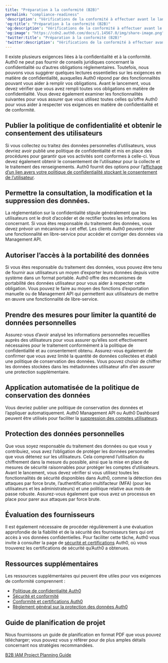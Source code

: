 ```yaml
---
title: "Préparation à la conformité (B2B)"
permalink: "compliance-readiness"
'description': "Vérifications de la conformité à effectuer avant le lancement de votre mise en œuvre IAM B2B."
'og:title': "Préparation à la conformité (B2B)"
'og:description': "Vérifications de la conformité à effectuer avant le lancement de votre mise en œuvre IAM B2B."
'og:image': "https://cdn2.auth0.com/docs/1.14567.0/img/share-image.png"
'twitter:title': "Préparation à la conformité (B2B)"
'twitter:description': "Vérifications de la conformité à effectuer avant le lancement de votre mise en œuvre IAM B2B."
---
```


Il existe plusieurs exigences liées à la confidentialité et à la conformité. Auth0 ne peut pas fournir de conseils juridiques concernant la confidentialité ou d’autres obligations réglementaires. Toutefois, nous pouvons vous suggérer quelques lectures essentielles sur les exigences en matière de confidentialité, auxquelles Auth0 répond par des fonctionnalités pouvant vous aider à remplir vos obligations. Avant le lancement, vous devez vérifier que vous avez rempli toutes vos obligations en matière de confidentialité. Vous devez également examiner les fonctionnalités suivantes pour vous assurer que vous utilisez toutes celles qu’offre Auth0 pour vous aider à respecter vos exigences en matière de confidentialité et de conformité.

## Publier la politique de confidentialité et obtenir le consentement des utilisateurs

Si vous collectez ou traitez des données personnelles d’utilisateurs, vous devriez avoir publié une politique de confidentialité et mis en place des procédures pour garantir que vos activités sont conformes à celle-ci. Vous devez également obtenir le consentement de l’utilisateur pour la collecte et le traitement des renseignements. Auth0 fournit des options pour l’[affichage d’un lien avers votre politique de confidentialité stockant le consentement de l’utilisateur](/docs/fr-ca/secure/data-privacy-and-compliance/gdpr).

## Permettre la consultation, la modification et la suppression des données.

La réglementation sur la confidentialité stipule généralement que les utilisateurs ont le droit d’accéder et de rectifier toutes les informations les concernant. Si vous êtes responsable du traitement des données, vous devez prévoir un mécanisme à cet effet. Les clients Auth0 peuvent créer une fonctionnalité en libre-service pour accéder et corriger des données via <Tooltip href="/docs/fr-ca/glossary?term=management-api" tip="Management API
Un produit permettant aux clients d’effectuer des tâches administratives." cta="Voir le glossaire">Management API</Tooltip>.

## Autoriser l’accès à la portabilité des données

Si vous êtes responsable du traitement des données, vous pouvez être tenu de fournir aux utilisateurs un moyen d’exporter leurs données depuis votre système dans un format portable. Auth0 offre des mécanismes de portabilité des données utilisateur pour vous aider à respecter cette obligation. Vous pouvez le faire au moyen des fonctions d’exportation manuelle ou de Management API qui permettent aux utilisateurs de mettre en œuvre une fonctionnalité de libre-service.

## Prendre des mesures pour limiter la quantité de données personnelles

Assurez-vous d’avoir analysé les informations personnelles recueillies auprès des utilisateurs pour vous assurer qu’elles sont effectivement nécessaires pour le traitement conformément à la politique de confidentialité et au consentement obtenu. Assurez-vous également de confirmer que vous avez limité la quantité de données collectées et établi une politique de conservation des données. Vous pouvez choisir de chiffrer les données stockées dans les métadonnées utilisateur afin d’en assurer une protection supplémentaire.

## Application automatisée de la politique de conservation des données

Vous devriez publier une politique de conservation des données et l’appliquer automatiquement. Auth0 Management API ou <Tooltip href="/docs/fr-ca/glossary?term=auth0-dashboard" tip="Auth0 Dashboard
Principal produit d’Auth0 pour configurer vos services." cta="Voir le glossaire">Auth0 Dashboard</Tooltip> peuvent être utilisés pour faciliter la [suppression des comptes utilisateurs](/docs/fr-ca/secure/data-privacy-and-compliance/gdpr/gdpr-right-to-access-correct-and-erase-data).

## Protection des données personnelles

Que vous soyez responsable du traitement des données ou que vous y contribuiez, vous avez l’obligation de protéger les données personnelles que vous détenez sur les utilisateurs. Cela comprend l’utilisation du chiffrement dans la mesure du possible, ainsi que la mise en place de mesures de sécurité raisonnables pour protéger les comptes d’utilisateurs. Avant le lancement, vous devez vérifier si vous utilisez toutes les fonctionnalités de sécurité disponibles dans Auth0, comme la détection des attaques par force brute, l’authentification multifacteur (<Tooltip href="/docs/fr-ca/glossary?term=multifactor-authentication" tip="Authentification multifacteur (MFA)
Processus d’authentification de l’utilisateur qui utilise un facteur en plus du nom d’utilisateur et du mot de passe, tel qu’un code par SMS." cta="Voir le glossaire">MFA</Tooltip>) (pour les utilisateurs et les administrateurs) et une politique relative aux mots de passe robuste. Assurez-vous également que vous avez un processus en place pour parer aux attaques par force brute.

## Évaluation des fournisseurs

Il est également nécessaire de procéder régulièrement à une évaluation approfondie de la fiabilité et de la sécurité des fournisseurs tiers qui ont accès à vos données confidentielles. Pour faciliter cette tâche, Auth0 vous invite à consulter la page de [sécurité et certifications](https://auth0.com/security/) Auth0, où vous trouverez les certifications de sécurité qu’Auth0 a obtenues.

## Ressources supplémentaires

Les ressources supplémentaires qui peuvent être utiles pour vos exigences de conformité comprennent :

* [Politique de confidentialité Auth0](https://auth0.com/privacy)
* [Sécurité et conformité](https://auth0.com/security/)
* [Conformité et certifications Auth0](/docs/fr-ca/secure/data-privacy-and-compliance)
* [Règlement général sur la protection des données Auth0](/docs/fr-ca/secure/data-privacy-and-compliance/gdpr)

## Guide de planification de projet

Nous fournissons un guide de planification en format PDF que vous pouvez télécharger; vous pouvez vous y référer pour de plus amples détails concernant nos stratégies recommandées.

[B2B IAM Project Planning Guide](//assets.ctfassets.net/cdy7uua7fh8z/63F0WOPJdVzsPMxV1Xvp8x/7a329487c5e890d8e820f6a48983b46a/B2B_Project_Planning.pdf)